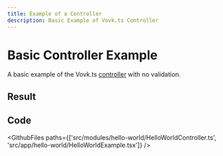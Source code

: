 ```yaml
---
title: Example of a Controller
description: Basic Example of Vovk.ts Controller
---
```



# Basic Controller Example

A basic example of the Vovk.ts [controller](https://vovk.dev/controller) with no validation.

## Result

<Example>
  <HelloWorldExample />
</Example>

## Code

<GithubFiles paths={['src/modules/hello-world/HelloWorldController.ts', 'src/app/hello-world/HelloWorldExample.tsx']} />
